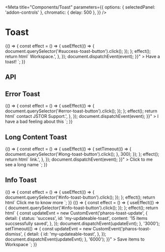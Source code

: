
<Meta
  title="Components/Toast"
  parameters={{
    options: { selectedPanel: 'addon-controls' },
    chromatic: { delay: 500 },
  }}
/>

# Toast

<GuidelineLink path="toast" />

<Canvas>
  <Story name="Base" parameters={{ chromatic: { viewports: [320, 1200] } }}>
    {() => {
      const effect = () => {
        useEffect(() => {
          document.querySelector('#success-toast-button').click();
        });
      };
      effect();
      return html`
        <pharos-button
          id="success-toast-button"
          @click="${() => {
            const event = new CustomEvent('pharos-toast-open', {
              detail: {
                content:
                  'The item has moved to your <pharos-link href="#" on-background bold>Workspace</pharos-link>.',
              },
            });
            document.dispatchEvent(event);
          }}"
        >
          Have a toast!
        </pharos-button>
        <pharos-toaster></pharos-toaster>
      `;
    }}
  </Story>
</Canvas>

## API

<ArgsTable of="pharos-toast" />

## Error Toast

<Canvas>
  <Story name="Error">
    {() => {
      const effect = () => {
        useEffect(() => {
          document.querySelector('#error-toast-button').click();
        });
      };
      effect();
      return html`
        <pharos-button
          id="error-toast-button"
          @click="${() => {
            const event = new CustomEvent('pharos-toast-open', {
              detail: {
                status: 'error',
                content:
                  'Sorry, we were unable to move the item. Please try again later. If the issue persists, <pharos-link href="#" on-background bold>contact JSTOR Support</pharos-link>.',
              },
            });
            document.dispatchEvent(event);
          }}"
        >
          I have a bad feeling about this
        </pharos-button>
        <pharos-toaster></pharos-toaster>
      `;
    }}
  </Story>
</Canvas>

## Long Content Toast

<Canvas>
  <Story name="Long Content" parameters={{ chromatic: { viewports: [320, 1200] } }}>
    {() => {
      const effect = () => {
        useEffect(() => {
          setTimeout(() => {
            document.querySelector('#long-toast-button').click();
          }, 300);
        });
      };
      effect();
      return html`
        <pharos-button
          id="long-toast-button"
          @click="${() => {
            const event = new CustomEvent('pharos-toast-open', {
              detail: {
                content:
                  'This is a notification for longer content, which may even include a <pharos-link href="#" on-background bold>link</pharos-link>.',
              },
            });
            document.dispatchEvent(event);
          }}"
        >
          Click to me see a long name
        </pharos-button>
        <pharos-toaster></pharos-toaster>
      `;
    }}
  </Story>
</Canvas>

## Info Toast

<Canvas>
  <Story name="Info">
    {() => {
      const effect = () => {
        useEffect(() => {
          document.querySelector('#info-toast-button').click();
        });
      };
      effect();
      return html`
        <pharos-button
          id="info-toast-button"
          @click="${() => {
            const event = new CustomEvent('pharos-toast-open', {
              detail: {
                status: 'info',
                content: 'We are working on your request.',
              },
            });
            document.dispatchEvent(event);
          }}"
        >
          Click me to know more
        </pharos-button>
        <pharos-toaster></pharos-toaster>
      `;
    }}
  </Story>
</Canvas>

<Canvas>
  <Story name="Updateable Toast">
    {() => {
      const effect = () => {
        useEffect(() => {
          document.querySelector('#info-toast-button').click();
        });
      };
      effect();
      return html`
        <pharos-button
          id="info-toast-button"
          @click="${() => {
            console.log("click");
            const event = new CustomEvent('pharos-toast-open', {
              detail: {
                status: 'info',
                id: 'my-updateable-toast',
                content: 'Saving 15 items to your Workspace',
                indefinite: true,
              },
            });
            document.dispatchEvent(event);
            setTimeout(() => {
              const updateEvnt = new CustomEvent('pharos-toast-update', {
                detail: {
                  status: 'success',
                  id: 'my-updateable-toast',
                  content: '15 items succsessfully saved',
                },
              });
              document.dispatchEvent(updateEvnt);
            }, '3000');
            setTimeout(() => {
              const updateEvnt = new CustomEvent('pharos-toast-dismiss', {
                detail: {
                  id: 'my-updateable-toast',
                },
              });
              document.dispatchEvent(updateEvnt);
            }, '6000');
          }}"
        >
          Save items to Workspace
        </pharos-button>
        <pharos-toaster></pharos-toaster>
      `;
    }}
  </Story>
</Canvas>
